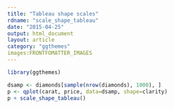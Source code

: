 ```yaml
---
title: "Tableau shape scales"
rdname: "scale_shape_tableau"
date: "2015-04-25"
output: html_document
layout: article
category: "ggthemes"
images:FRONTFOMATTER_IMAGES
---
```


```r
library(ggthemes)
```

```r
dsamp <- diamonds[sample(nrow(diamonds), 1000), ]
p <- qplot(carat, price, data=dsamp, shape=clarity)
p + scale_shape_tableau()



```